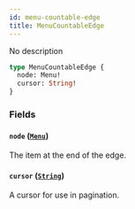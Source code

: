 ```yaml
---
id: menu-countable-edge
title: MenuCountableEdge
---
```


No description

```graphql
type MenuCountableEdge {
  node: Menu!
  cursor: String!
}
```

### Fields

#### `node` ([`Menu`](../../../developer/api-reference/objects/menu))

The item at the end of the edge.

#### `cursor` ([`String`](../../../developer/api-reference/scalars/string))

A cursor for use in pagination.
